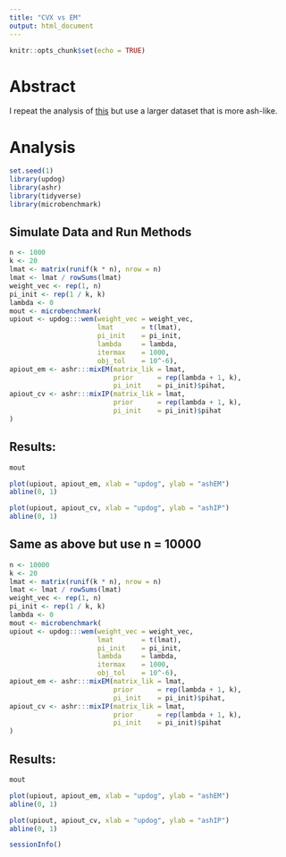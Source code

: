 ```yaml
---
title: "CVX vs EM"
output: html_document
---
```


```r
knitr::opts_chunk$set(echo = TRUE)
```

# Abstract

I repeat the analysis of [this](cvs_vs_em.html) but use a larger dataset that is more ash-like.

# Analysis

```r
set.seed(1)
library(updog)
library(ashr)
library(tidyverse)
library(microbenchmark)
```

## Simulate Data and Run Methods

```r
n <- 1000
k <- 20
lmat <- matrix(runif(k * n), nrow = n)
lmat <- lmat / rowSums(lmat)
weight_vec <- rep(1, n)
pi_init <- rep(1 / k, k)
lambda <- 0
mout <- microbenchmark(
upiout <- updog:::wem(weight_vec = weight_vec,
                      lmat       = t(lmat), 
                      pi_init    = pi_init, 
                      lambda     = lambda, 
                      itermax    = 1000,
                      obj_tol    = 10^-6),
apiout_em <- ashr:::mixEM(matrix_lik = lmat, 
                          prior      = rep(lambda + 1, k), 
                          pi_init    = pi_init)$pihat,  
apiout_cv <- ashr:::mixIP(matrix_lik = lmat, 
                          prior      = rep(lambda + 1, k), 
                          pi_init    = pi_init)$pihat  
)
```


## Results:
```r
mout

plot(upiout, apiout_em, xlab = "updog", ylab = "ashEM")
abline(0, 1)

plot(upiout, apiout_cv, xlab = "updog", ylab = "ashIP")
abline(0, 1)
```

## Same as above but use n = 10000
```r
n <- 10000
k <- 20
lmat <- matrix(runif(k * n), nrow = n)
lmat <- lmat / rowSums(lmat)
weight_vec <- rep(1, n)
pi_init <- rep(1 / k, k)
lambda <- 0
mout <- microbenchmark(
upiout <- updog:::wem(weight_vec = weight_vec,
                      lmat       = t(lmat), 
                      pi_init    = pi_init, 
                      lambda     = lambda, 
                      itermax    = 1000,
                      obj_tol    = 10^-6),
apiout_em <- ashr:::mixEM(matrix_lik = lmat, 
                          prior      = rep(lambda + 1, k), 
                          pi_init    = pi_init)$pihat,  
apiout_cv <- ashr:::mixIP(matrix_lik = lmat, 
                          prior      = rep(lambda + 1, k), 
                          pi_init    = pi_init)$pihat  
)
```


## Results:
```r
mout

plot(upiout, apiout_em, xlab = "updog", ylab = "ashEM")
abline(0, 1)

plot(upiout, apiout_cv, xlab = "updog", ylab = "ashIP")
abline(0, 1)
```


```r
sessionInfo()
```

